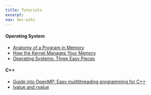 ```yaml
---
title: Tutorials
excerpt: 
nav: doc-wiki
---
```


#### Operating System

* [Anatomy of a Program in Memory](http://duartes.org/gustavo/blog/post/anatomy-of-a-program-in-memory/)
* [How the Kernel Manages Your Memory](http://duartes.org/gustavo/blog/post/how-the-kernel-manages-your-memory/)
* [Operating Systems: Three Easy Pieces](http://pages.cs.wisc.edu/~remzi/OSTEP/)

#### C++

* [Guide into OpenMP: Easy multithreading programming for C++](https://bisqwit.iki.fi/story/howto/openmp/#Syntax)
* [lvalue and rvalue](http://eli.thegreenplace.net/2011/12/15/understanding-lvalues-and-rvalues-in-c-and-c)
